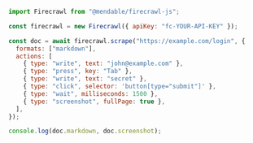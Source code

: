 ```js Node
import Firecrawl from "@mendable/firecrawl-js";

const firecrawl = new Firecrawl({ apiKey: "fc-YOUR-API-KEY" });

const doc = await firecrawl.scrape("https://example.com/login", {
  formats: ["markdown"],
  actions: [
    { type: "write", text: "john@example.com" },
    { type: "press", key: "Tab" },
    { type: "write", text: "secret" },
    { type: "click", selector: 'button[type="submit"]' },
    { type: "wait", milliseconds: 1500 },
    { type: "screenshot", fullPage: true },
  ],
});

console.log(doc.markdown, doc.screenshot);
```

